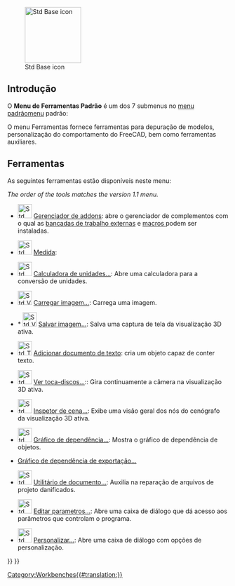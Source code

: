 <languages/>

{{Docnav
|[[Std_View_Menu/pt-br|Menu Visualização Padrão]]
|[[Std_Macro_Menu/pt-br|Menu Macro Padrão]]
|[[Std_Base/pt-br|Base Padrão]]
|IconL=
|IconR=
|IconC=Freecad.svg
}}

[[Image:Freecad.svg|thumb|128px|Std Base icon]]

{{TOCright}}

<span id="Introduction"></span>
==Introdução==

O '''Menu de Ferramentas Padrão''' é um dos 7 submenus no [[Standard_Menu/pt-br|menu padrão]]menu padrão:

<!--Por favor, mantenha as informações abaixo sincronizadas com Std_Base, Standard_Menu, Std_File_Menu etc.-->
{{StdMenu
|
[[Std_File_Menu/pt-br|Arquivo]]
&nbsp;&nbsp;&nbsp;
[[Std_Edit_Menu/pt-br|Editar]]
&nbsp;&nbsp;&nbsp;
[[Std_View_Menu/pt-br|Vista]]
&nbsp;&nbsp;&nbsp;
[[Std_Tools_Menu/pt-br|Ferramentas]]
&nbsp;&nbsp;&nbsp;
[[Std_Macro_Menu/pt-br|Macro]]
&nbsp;&nbsp;&nbsp;
[[Std_Windows_Menu/pt-br|Janelas]]
&nbsp;&nbsp;&nbsp;
[[Std_Help_Menu/pt-br|Ajuda]]
}}

O menu Ferramentas fornece ferramentas para depuração de modelos, personalização do comportamento do FreeCAD, bem como ferramentas auxiliares.

<span id="Tools"></span>
==Ferramentas==

As seguintes ferramentas estão disponíveis neste menu:

''The order of the tools matches the version 1.1 menu.''

<div class="mw-translate-fuzzy">
* [[Image:Std_AddonMgr.svg|32px]] [[Std_AddonMgr/pt-br|Gerenciador de addons]]: abre o gerenciador de complementos com o qual as  [[External_workbenches/pt-br|bancadas de trabalho externas]] e [[macros/pt-br|macros ]]  podem ser instaladas.
</div>

<div class="mw-translate-fuzzy">
* [[Image:Std_Measure.svg|32px]] [[Std_Measure/pt-br|Medida]]:{{Version|1.0}}
</div>

<div class="mw-translate-fuzzy">
* [[Image:Std_UnitsCalculator.svg|32px]] [[Std_UnitsCalculator/pt-br|Calculadora de unidades...]]: Abre uma calculadora para a conversão de unidades.
</div>

* [[Image:Std_ViewLoadImage.svg|32px]] [[Std_ViewLoadImage/pt-br|Carregar imagem...]]: Carrega uma imagem. {{Version|0.21}}

* * [[Image:Std_ViewScreenShot.svg|32px]] [[Std_ViewScreenShot/pt-br|Salvar imagem...]]: Salva uma captura de tela da visualização 3D ativa.

* [[Image:Std_TextDocument.svg|32px]] [[Std_TextDocument/pt-br|Adicionar documento de texto]]: cria um objeto capaz de conter texto.

* [[Image:Std_DemoMode.svg|32px]] [[Std_DemoMode/pt-br|Ver toca-discos...]]:: Gira continuamente a câmera na visualização 3D ativa.

* [[Image:Std_SceneInspector.svg|32px]] [[Std_SceneInspector/pt-br|Inspetor de cena...]]:  Exibe uma visão geral dos nós do cenógrafo da visualização 3D ativa.

* [[Image:Std_DependencyGraph.svg|32px]] [[Std_DependencyGraph/pt-br|Gráfico de dependência...]]: Mostra o gráfico de dependência de objetos.

* [[Std_ExportDependencyGraph/pt-br|Gráfico de dependência de exportação...]]  {{Version|0.21}}

* [[Image:Std_ProjectUtil.svg|32px]] [[Std_ProjectUtil/pt-br|Utilitário de documento...]]: Auxilia na reparação de arquivos de projeto danificados.

* [[Image:Std_DlgParameter.svg|32px]] [[Std_DlgParameter/pt-br|Editar parametros...]]: Abre uma caixa de diálogo que dá acesso aos parâmetros que controlam o programa.

* [[Image:Std_DlgCustomize.svg|32px]] [[Std_DlgCustomize/pt-br|Personalizar...]]: Abre uma caixa de diálogo com opções de personalização.


{{Docnav
|[[Std_View_Menu/pt-br|Menu Visualização Padrão]]
|[[Std_Macro_Menu/pt-br|Menu Macro Padrão]]
|[[Std_Base/pt-br|Base Padrão]]
|IconL=
|IconR=
|IconC=Freecad.svg
}}

{{Std_Base_navi{{#translation:}}}}
{{Userdocnavi{{#translation:}}}}
[[Category:Workbenches{{#translation:}}]]